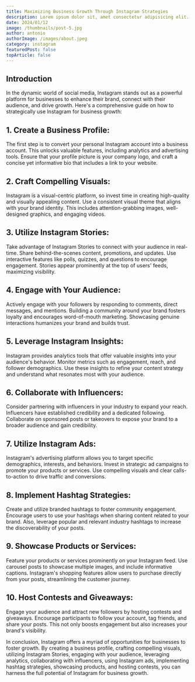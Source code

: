```yaml
---
title: Maximizing Business Growth Through Instagram Strategies
description: Lorem ipsum dolor sit, amet consectetur adipisicing elit. Hic eos odit sequi minima iure natus, odio tempora sit.
date: 2024/01/12
image: /thumbnails/post-5.jpg
author: antonio
authorImage: /images/about.jpeg
category: instagram
featuredPost: false
topArticle: false
---
```


## **Introduction**

In the dynamic world of social media, Instagram stands out as a powerful platform for businesses to enhance their brand, connect with their audience, and drive growth. Here's a comprehensive guide on how to strategically use Instagram for business growth:

## 1. **Create a Business Profile:**

The first step is to convert your personal Instagram account into a business account. This unlocks valuable features, including analytics and advertising tools. Ensure that your profile picture is your company logo, and craft a concise yet informative bio that includes a link to your website.

## 2. **Craft Compelling Visuals:**

Instagram is a visual-centric platform, so invest time in creating high-quality and visually appealing content. Use a consistent visual theme that aligns with your brand identity. This includes attention-grabbing images, well-designed graphics, and engaging videos.

## 3. **Utilize Instagram Stories:**

Take advantage of Instagram Stories to connect with your audience in real-time. Share behind-the-scenes content, promotions, and updates. Use interactive features like polls, quizzes, and questions to encourage engagement. Stories appear prominently at the top of users' feeds, maximizing visibility.

## 4. **Engage with Your Audience:**

Actively engage with your followers by responding to comments, direct messages, and mentions. Building a community around your brand fosters loyalty and encourages word-of-mouth marketing. Showcasing genuine interactions humanizes your brand and builds trust.

## 5. **Leverage Instagram Insights:**

Instagram provides analytics tools that offer valuable insights into your audience's behavior. Monitor metrics such as engagement, reach, and follower demographics. Use these insights to refine your content strategy and understand what resonates most with your audience.

## 6. **Collaborate with Influencers:**

Consider partnering with influencers in your industry to expand your reach. Influencers have established credibility and a dedicated following. Collaborate on sponsored posts or takeovers to expose your brand to a broader audience and gain credibility.

## 7. **Utilize Instagram Ads:**

Instagram's advertising platform allows you to target specific demographics, interests, and behaviors. Invest in strategic ad campaigns to promote your products or services. Use compelling visuals and clear calls-to-action to drive traffic and conversions.

## 8. **Implement Hashtag Strategies:**

Create and utilize branded hashtags to foster community engagement. Encourage users to use your hashtags when sharing content related to your brand. Also, leverage popular and relevant industry hashtags to increase the discoverability of your posts.

## 9. **Showcase Products or Services:**

Feature your products or services prominently on your Instagram feed. Use carousel posts to showcase multiple images, and include informative captions. Instagram's shopping features allow users to purchase directly from your posts, streamlining the customer journey.

## 10. **Host Contests and Giveaways:**

Engage your audience and attract new followers by hosting contests and giveaways. Encourage participants to follow your account, tag friends, and share your posts. This not only boosts engagement but also increases your brand's visibility.

In conclusion, Instagram offers a myriad of opportunities for businesses to foster growth. By creating a business profile, crafting compelling visuals, utilizing Instagram Stories, engaging with your audience, leveraging analytics, collaborating with influencers, using Instagram ads, implementing hashtag strategies, showcasing products, and hosting contests, you can harness the full potential of Instagram for business growth.
